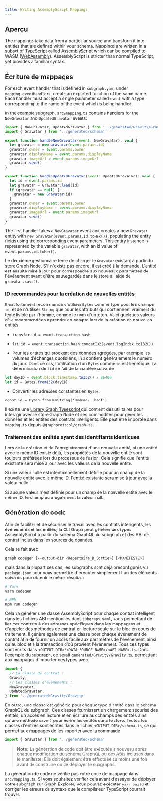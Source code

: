```yaml
---
title: Writing AssemblyScript Mappings
---
```


## Aperçu

The mappings take data from a particular source and transform it into entities that are defined within your schema. Mappings are written in a subset of [TypeScript](https://www.typescriptlang.org/docs/handbook/typescript-in-5-minutes.html) called [AssemblyScript](https://github.com/AssemblyScript/assemblyscript/wiki) which can be compiled to WASM ([WebAssembly](https://webassembly.org/)). AssemblyScript is stricter than normal TypeScript, yet provides a familiar syntax.

## Écriture de mappages

For each event handler that is defined in `subgraph.yaml` under `mapping.eventHandlers`, create an exported function of the same name. Each handler must accept a single parameter called `event` with a type corresponding to the name of the event which is being handled.

In the example subgraph, `src/mapping.ts` contains handlers for the `NewGravatar` and `UpdatedGravatar` events:

```javascript
import { NewGravatar, UpdatedGravatar } from '../generated/Gravity/Gravity'
import { Gravatar } from '../generated/schema'

export function handleNewGravatar(event: NewGravatar): void {
  let gravatar = new Gravatar(event.params.id)
  gravatar.owner = event.params.owner
  gravatar.displayName = event.params.displayName
  gravatar.imageUrl = event.params.imageUrl
  gravatar.save()
}

export function handleUpdatedGravatar(event: UpdatedGravatar): void {
  let id = event.params.id
  let gravatar = Gravatar.load(id)
  if (gravatar == null) {
    gravatar = new Gravatar(id)
  }
  gravatar.owner = event.params.owner
  gravatar.displayName = event.params.displayName
  gravatar.imageUrl = event.params.imageUrl
  gravatar.save()
}
```

The first handler takes a `NewGravatar` event and creates a new `Gravatar` entity with `new Gravatar(event.params.id.toHex())`, populating the entity fields using the corresponding event parameters. This entity instance is represented by the variable `gravatar`, with an id value of `event.params.id.toHex()`.

Le deuxième gestionnaire tente de charger le `Gravatar` existant à partir du store Graph Node. S'il n'existe pas encore, il est créé à la demande. L'entité est ensuite mise à jour pour correspondre aux nouveaux paramètres de l'événement avant d'être sauvegardée dans le store à l'aide de `gravatar.save()`.

### ID recommandés pour la création de nouvelles entités

Il est fortement recommandé d'utiliser `Bytes` comme type pour les champs `id`, et de n'utiliser `String` que pour les attributs qui contiennent vraiment du texte lisible par l'homme, comme le nom d'un jeton. Voici quelques valeurs d'`id` recommandées à prendre en compte lors de la création de nouvelles entités.

- `transfer.id = event.transaction.hash`

- `let id = event.transaction.hash.concatI32(event.logIndex.toI32())`

- Pour les entités qui stockent des données agrégées, par exemple les volumes d'échanges quotidiens, l'`id` contient généralement le numéro du jour. Dans ce cas, l'utilisation d'un `Bytes` comme `id` est bénéfique. La détermination de l'`id` se fait de la manière suivante

```typescript
let dayID = event.block.timestamp.toI32() / 86400
let id = Bytes.fromI32(dayID)
```

- Convertir les adresses constantes en `Bytes`.

`const id = Bytes.fromHexString('0xdead...beef')`

Il existe une [Library Graph Typescript ](https://github.com/graphprotocol/graph-tooling/tree/main/packages/ts) qui contient des utilitaires pour interagir avec le store Graph Node et des commodités pour gérer les données et les entités des contrats intelligents. Elle peut être importée dans `mapping.ts` depuis `@graphprotocol/graph-ts`.

### Traitement des entités ayant des identifiants identiques

Lors de la création et de l'enregistrement d'une nouvelle entité, si une entité avec le même ID existe déjà, les propriétés de la nouvelle entité sont toujours préférées lors du processus de fusion. Cela signifie que l'entité existante sera mise à jour avec les valeurs de la nouvelle entité.

Si une valeur nulle est intentionnellement définie pour un champ de la nouvelle entité avec le même ID, l'entité existante sera mise à jour avec la valeur nulle.

Si aucune valeur n'est définie pour un champ de la nouvelle entité avec le même ID, le champ aura également la valeur null.

## Génération de code

Afin de faciliter et de sécuriser le travail avec les contrats intelligents, les événements et les entités, la CLI Graph peut générer des types AssemblyScript à partir du schéma GraphQL du subgraph et des ABI de contrat inclus dans les sources de données.

Cela se fait avec

```sh
graph codegen [--output-dir <Repertoire_D_Sortie>] [<MANIFESTE>]
```

mais dans la plupart des cas, les subgraphs sont déjà préconfigurés via `package.json` pour vous permettre d'exécuter simplement l'un des éléments suivants pour obtenir le même résultat :

```sh
# Yarn
yarn codegen

# NPM
npm run codegen
```

Cela va générer une classe AssemblyScript pour chaque contrat intelligent dans les fichiers ABI mentionnés dans `subgraph.yaml`, vous permettant de lier ces contrats à des adresses spécifiques dans les mappagess et d'appeler des méthodes de contrat en lecture seule sur le bloc en cours de traitement. Il génère également une classe pour chaque événement de contrat afin de fournir un accès facile aux paramètres de l'événement, ainsi qu'au bloc et à la transaction d'où provient l'événement. Tous ces types sont écrits dans `<OUTPUT_DIR>/<DATA_SOURCE_NAME>/<ABI_NAME>.ts`. Dans l'exemple du subgraph, ce serait `generated/Gravity/Gravity.ts`, permettant aux mappages d'importer ces types avec.

```javascript
import {
  // La classe de contrat :
  Gravity,
  // Les classes d'événements :
  NewGravatar,
  UpdatedGravatar,
} from '../generated/Gravity/Gravity'
```

En outre, une classe est générée pour chaque type d'entité dans le schéma GraphQL du subgraph. Ces classes fournissent un chargement sécurisé des entités, un accès en lecture et en écriture aux champs des entités ainsi qu'une méthode `save()` pour écrire les entités dans le store. Toutes les classes d'entités sont écrites dans le fichier `<OUTPUT_DIR>/schema.ts`, ce qui permet aux mappages de les importer avec la commande

```javascript
import { Gravatar } from '../generated/schema'
```

> **Note:** La génération de code doit être exécutée à nouveau après chaque modification du schéma GraphQL ou des ABIs incluses dans le manifeste. Elle doit également être effectuée au moins une fois avant de construire ou de déployer le subgraphs.

La génération de code ne vérifie pas votre code de mappage dans `src/mapping.ts`. Si vous souhaitez vérifier cela avant d'essayer de déployer votre subgraph sur Graph Explorer, vous pouvez exécuter `yarn build` et corriger les erreurs de syntaxe que le compilateur TypeScript pourrait trouver.
